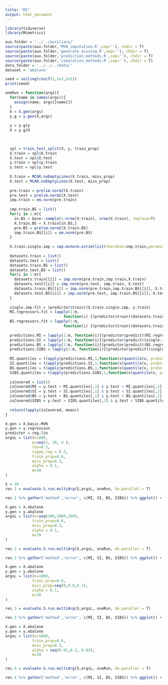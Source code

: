 ```yaml
---
title: "MI"
output: html_document
---
```


```r
library(tidyverse)
library(MLmetrics)
```

```r
aux.folder = '../../auxiliary/'
source(paste(aux.folder,'MVN_imputation.R',sep=''), chdir = T)
source(paste(aux.folder,'generate_missing.R',sep=''), chdir = T)
source(paste(aux.folder,'prediction_methods.R',sep=''), chdir = T)
source(paste(aux.folder,'simulation_methods.R',sep=''), chdir = T)
data_folder = '../../../Data/'
dataset = 'abalone'

seed = ceiling(runif(1,1e3,1e5))
print(seed)
```

```r
oneRun = function(args){
  for(name in names(args)){
    assign(name, args[[name]])
  }
  X = X.gen(args)
  y.g = y.gen(X,args)
  
  y = y.g$y
  X = y.g$X
  

  
  spl = train_test_split(X, y, train_prop)
  X.train = spl$X.train
  X.test = spl$X.test
  y.train = spl$y.train
  y.test = spl$y.test
  
  X.train = MCAR.noEmptyLines(X.train, miss_prop)
  X.test = MCAR.noEmptyLines(X.test, miss_prop)
  
  pre.train = prelim.norm2(X.train) 
  pre.test = prelim.norm2(X.test)
  imp.train = em.norm(pre.train)
  
  imp.train.BS = list()
  for(i in 1:m){
    in.BS = base::sample(1:nrow(X.train), nrow(X.train), replace=T)
    X.train.BS = X.train[in.BS,]
    pre.BS = prelim.norm2(X.train.BS)
    imp.train.BS[[i]] = em.norm(pre.BS)
  }
  
  X.train.single.imp = imp.mvnorm.estim(list(thetahat=imp.train,params=getparam.norm(pre.train,imp.train)),X.train)
  
  datasets.train = list()
  datasets.test = list()
  datasets.train.BS = list()
  datasets.test.BS = list()
  for(i in 1:m){
    datasets.train[[i]] = imp.norm(pre.train,imp.train,X.train)
    datasets.test[[i]] = imp.norm(pre.test, imp.train, X.test)
    datasets.train.BS[[i]] = imp.norm(pre.train,imp.train.BS[[i]], X.train)
    datasets.test.BS[[i]] = imp.norm(pre.test, imp.train.BS[[i]], X.test)
  }
  
  single.imp.fit = (predictor$train)(X.train.single.imp, y.train)
  MI.regressors.fit = lapply(1:m,
                          function(i) {(predictor$train)(datasets.train[[i]], y.train)})
  BS.regressors.fit = lapply(1:m,
                          function(i) {(predictor$train)(datasets.train.BS[[i]], y.train)})
  
  predictions.MI = lapply(1:m, function(i){(predictor$predict)(MI.regressors.fit[[i]], datasets.test[[i]])}) %>% as.data.frame()
  predictions.SI = lapply(1:m, function(i){(predictor$predict)(single.imp.fit, datasets.test[[i]])}) %>% as.data.frame()
  predictions.BS = lapply(1:m, function(i){(predictor$predict)(BS.regressors.fit[[i]], datasets.test.BS[[i]])}) %>% as.data.frame()
  predictions.SIBS = lapply(1:m, function(i){(predictor$predict)(single.imp.fit, datasets.test.BS[[i]])}) %>% as.data.frame()
  
  MI.quantiles = t(apply(predictions.MI,1,function(x)quantile(x, probs=c(alpha/2,1-alpha/2)))) %>% as.data.frame()
  SI.quantiles = t(apply(predictions.SI,1,function(x)quantile(x, probs=c(alpha/2,1-alpha/2)))) %>% as.data.frame()
  BS.quantiles = t(apply(predictions.BS,1,function(x)quantile(x, probs=c(alpha/2,1-alpha/2)))) %>% as.data.frame()
  SIBS.quantiles = t(apply(predictions.SIBS,1,function(x)quantile(x, probs=c(alpha/2,1-alpha/2)))) %>% as.data.frame()
  
  isCovered = list()
  isCovered$MI = y.test > MI.quantiles[,1] & y.test < MI.quantiles[,2]
  isCovered$SI = y.test > SI.quantiles[,1] & y.test < SI.quantiles[,2]
  isCovered$BS = y.test > BS.quantiles[,1] & y.test < BS.quantiles[,2]
  isCovered$SIBS = y.test > SIBS.quantiles[,1] & y.test < SIBS.quantiles[,2]
  
  return(lapply(isCovered, mean))
}
```

```r
X.gen = X.basic.MVN
y.gen = y.regression
predictor = reg.lin
argsL = list(n=800,
            p=seq(2, 30, 4 ),
            rho=0.5,
            sigma_reg = 0.2,
            train_prop=0.6,
            miss_prop=0.3,
            alpha = 0.1,
            m=30
)

S = 10
res.1 = evaluate.S.run.multiArg(S,argsL, oneRun, do.parallel = T) 

res.1 %>% gather('method','error', c(MI, SI, BS, SIBS)) %>% ggplot() + aes(x=p,y=error, color=method) + geom_line() + geom_line(aes(y=1-alpha, color='Nominal coverage'))
```

```r
X.gen = X.abalone
y.gen = y.abalone
argsL = list(n=seq(300,2000,200),
            train_prop=0.6,
            miss_prop=0.3,
            alpha = 0.1,
            m=30
)

res.2 = evaluate.S.run.multiArg(S,argsL, oneRun, do.parallel = T) 

res.2 %>% gather('method','error', c(MI, SI, BS, SIBS)) %>% ggplot() + aes(x=n,y=error, color=method) + geom_line() + geom_line(aes(y=1-alpha, color='Nominal coverage'))

```

```r
X.gen = X.abalone
y.gen = y.abalone
argsL = list(n=1000,
            train_prop=0.6,
            miss_prop=seq(0,0.8,0.1),
            alpha = 0.1,
            m=30
)

res.3 = evaluate.S.run.multiArg(S,argsL, oneRun, do.parallel = T) 

res.3 %>% gather('method','error', c(MI, SI, BS, SIBS)) %>% ggplot() + aes(x=miss_prop,y=error, color=method) + geom_line() + geom_line(aes(y=1-alpha, color='Nominal coverage'))

```


```r
X.gen = X.abalone
y.gen = y.abalone
argsL = list(n=1000,
            train_prop=0.6,
            miss_prop=0.3,
            alpha = seq(0.01,0.2, 0.03),
            m=30
)

res.4 = evaluate.S.run.multiArg(S,argsL, oneRun, do.parallel = T) 

res.4 %>% gather('method','error', c(MI, SI, BS, SIBS)) %>% ggplot() + aes(x=alpha,y=error, color=method) + geom_line() + geom_line(aes(x=alpha, y=1-alpha, color='Nominal coverage'))

```



